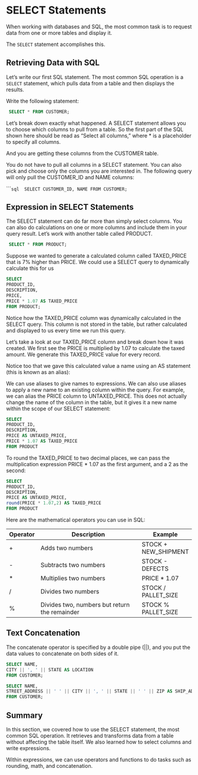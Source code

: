 # SELECT Statements

When working with databases and SQL, the most common task is to request data from one or more tables and display it. 

The `SELECT` statement accomplishes this. 

## Retrieving Data with SQL

Let’s write our first SQL statement. The most common SQL operation is a `SELECT` statement, which pulls data from a table and then displays the results. 

Write the following statement:


```sql
 SELECT * FROM CUSTOMER;
```


Let’s break down exactly what happened. A SELECT statement allows you to choose which columns to pull from a table. So the first part of the SQL shown here should be read as “Select all columns,” where * is a placeholder to specify all columns.

And you are getting these columns from the CUSTOMER table.

You do not have to pull all columns in a SELECT statement. You can also pick and choose only the columns you are interested in. The following query will only pull the CUSTOMER_ID and NAME columns:


``````sql
 SELECT CUSTOMER_ID, NAME FROM CUSTOMER;
```


## Expression in SELECT Statements

The SELECT statement can do far more than simply select columns. You can also do calculations on one or more columns and include them in your query result. Let’s work with another table called PRODUCT.


```sql
 SELECT * FROM PRODUCT;
```


Suppose we wanted to generate a calculated column called TAXED_PRICE that is 7% higher than PRICE. We could use a SELECT query to dynamically calculate this for us


```sql


SELECT
PRODUCT_ID,
DESCRIPTION,
PRICE,
PRICE * 1.07 AS TAXED_PRICE
FROM PRODUCT;
```


Notice how the TAXED_PRICE column was dynamically calculated in the SELECT query. This column is not stored in the table, but rather calculated and displayed to us every time we run this query.

Let’s take a look at our TAXED_PRICE column and break down how it was created. We first see the PRICE is multiplied by 1.07 to calculate the taxed amount. We generate this TAXED_PRICE value for every record.

Notice too that we gave this calculated value a name using an AS statement (this is known as an alias):

We can use aliases to give names to expressions. We can also use aliases to apply a new name to an existing column within the query. For example, we can alias the PRICE column to UNTAXED_PRICE. This does not actually change the name of the column in the table, but it gives it a new name within the scope of our SELECT statement:



```sql

SELECT
PRODUCT_ID,
DESCRIPTION, 
PRICE AS UNTAXED_PRICE,
PRICE * 1.07 AS TAXED_PRICE
FROM PRODUCT
```


To round the TAXED_PRICE to two decimal places, we can pass the multiplication expression PRICE * 1.07 as the first argument, and a 2 as the second:


```sql

SELECT
PRODUCT_ID,
DESCRIPTION, 
PRICE AS UNTAXED_PRICE,
round(PRICE * 1.07,2) AS TAXED_PRICE
FROM PRODUCT
```


Here are the mathematical operators you can use in SQL:

| Operator 	| Description                                   	| Example              	|
|----------	|-----------------------------------------------	|----------------------	|
| +        	| Adds two numbers                              	| STOCK + NEW_SHIPMENT 	|
| -        	| Subtracts two numbers                         	| STOCK - DEFECTS      	|
| *        	| Multiplies two numbers                        	| PRICE * 1.07         	|
| /        	| Divides two numbers                           	| STOCK / PALLET_SIZE  	|
| %        	| Divides two, numbers but return the remainder 	| STOCK % PALLET_SIZE  	|

## Text Concatenation

The concatenate operator is specified by a double pipe (||), and you put the data values to concatenate on both sides of it.


```sql

SELECT NAME,
CITY || ', ' || STATE AS LOCATION
FROM CUSTOMER;
```



```sql

SELECT NAME,
STREET_ADDRESS || ' ' || CITY || ', ' || STATE || ' ' || ZIP AS SHIP_ADDRESS
FROM CUSTOMER;
```


## Summary
In this section, we covered how to use the SELECT statement, the most common SQL operation. It retrieves and transforms data from a table without affecting the table itself. We also learned how to select columns and write expressions.

Within expressions, we can use operators and functions to do tasks such as rounding, math, and concatenation. 
